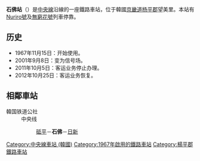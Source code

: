 {{NoteTA |G1=Railway |G2=Transport}}
{{about|韓國京畿道的鐵路車站|中國山東的鐵路車站|石佛站}}
{{Infobox station
|livery      = {{韓國鐵道路線色|KR}}
|name        = 石佛站
|eng_name    = Seokbul
|other_name  = 
|image       = Seokbul Station 20140109 075929.jpg
|caption     = 
|hangul      = 석불역
|hanja       = 石佛驛
|rr          = Seokbul-yeok
|mr          = 
|distance    = 65.0km
|operator    = [[韓國鐵道公社|韓國鐵道公社]]
|lines       = [[中央線_(韓國)|中央線]]
|address     = {{KOR}}[[京畿道|京畿道]][[楊平郡|楊平郡]]{{link-ko|砥平面|지평면 (양평군)}}望美里1319-2
|structure   = 地面車站
|platform    = [[側式月台|側式月台]]
|opened      = 1967年11月15日
|closed      = 
|passengers  = 平均每日8人次（無窮花號）
|pass_year   = 2020年
|adjacent    = {{Adjacent stations|system1=韓國鐵道公社
|line1=中央線|type1=Nuriro|left1=砥平|right1=日新|note-left1=2.9km|note-right1=3.5km
}}
}}

'''石佛站'''（{{kor|諺=석불역|漢=石佛驛|羅=Seokbul yeok|f=y}}）是[[中央線_(韓國)|中央線]]沿線的一座鐵路車站，位于韓國[[京畿道|京畿道]][[杨平郡|杨平郡]]{{link-ko|砥平面|지평면 (양평군)}}望美里。本站有[[Nuriro號|Nuriro號]]及[[無窮花號|無窮花號]]列車停靠。

== 历史 ==
*1967年11月15日：开始使用。
*2001年9月8日：变为信号场。
*2011年10月5日：客运业务停止办理。
*2012年10月25日：客运业务恢复。

== 相鄰車站 ==
;韓国铁道公社
:中央线
::[[砥平站|砥平]]－'''石佛'''－[[日新站_(京畿道)|日新]]

{{中央线 (韩国)}}
{{Nuriro號}}
{{无穷花号}}

[[Category:中央線車站_(韓國)|Category:中央線車站 (韓國)]]
[[Category:1967年啟用的鐵路車站|Category:1967年啟用的鐵路車站]]
[[Category:楊平郡鐵路車站|Category:楊平郡鐵路車站]]